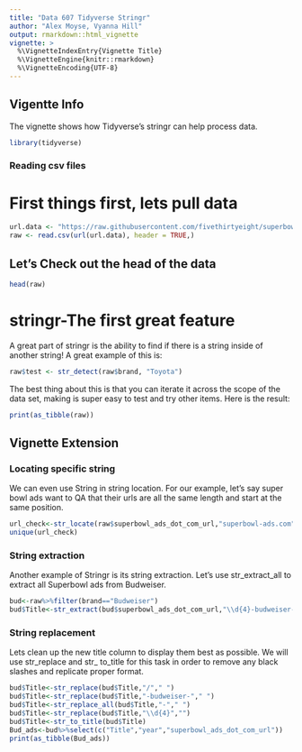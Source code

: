 ```yaml
---
title: "Data 607 Tidyverse Stringr"
author: "Alex Moyse, Vyanna Hill"
output: rmarkdown::html_vignette
vignette: >
  %\VignetteIndexEntry{Vignette Title}
  %\VignetteEngine{knitr::rmarkdown}
  %\VignetteEncoding{UTF-8}
---
```


## Vigentte Info

The vignette shows how Tidyverse's stringr can help process data.


```r
library(tidyverse)
```

### Reading csv files

<H1> First things first, lets pull data </H1>

```r
url.data <- "https://raw.githubusercontent.com/fivethirtyeight/superbowl-ads/main/superbowl-ads.csv"
raw <- read.csv(url(url.data), header = TRUE,) 
```

<H2> Let's Check out the head of the data </H2>

```r
head(raw)
```

<H1> stringr-The first great feature </H1>

A great part of stringr is the ability to find if there is a string inside of another string! A great example of this is:

```r
raw$test <- str_detect(raw$brand, "Toyota")
```


The best thing about this is that you can iterate it across the scope of the data set, making is super easy to test and try other items. Here is the result:


```r
print(as_tibble(raw))
```

## Vignette Extension

### Locating specific string

We can even use String in string location. For our example, let's say super bowl ads want to QA that their urls are all the same length and start at the same position. 

```r
url_check<-str_locate(raw$superbowl_ads_dot_com_url,"superbowl-ads.com")
unique(url_check)
```

### String extraction

Another example of Stringr is its string extraction. Let's use str_extract_all to extract all Superbowl ads from Budweiser.

```r
bud<-raw%>%filter(brand=="Budweiser")
bud$Title<-str_extract(bud$superbowl_ads_dot_com_url,"\\d{4}-budweiser-(.*)")

```

### String replacement

Lets clean up the new title column to display them best as possible. We will use str_replace and str_ to_title for this task in order to remove any black slashes and replicate proper format.

```r
bud$Title<-str_replace(bud$Title,"/"," ")
bud$Title<-str_replace(bud$Title,"-budweiser-"," ")
bud$Title<-str_replace_all(bud$Title,"-"," ")
bud$Title<-str_replace(bud$Title,"\\d{4}","")
bud$Title<-str_to_title(bud$Title)
Bud_ads<-bud%>%select(c("Title","year","superbowl_ads_dot_com_url"))
print(as_tibble(Bud_ads))
```